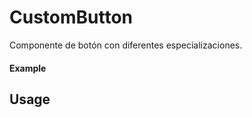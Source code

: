 
<Meta of={CustomButton} title="CustomButton" />

# CustomButton
Componente de botón con diferentes especializaciones.

#### Example
<Canvas of={CustomButton.Primary} />

## Usage
```ts
import { CustomButton } from 'milibreria';

function Example() {
    return (
        <CustomButton
            text="Button primary"
            txtcolor="black"
            bgcolor="red"
            disabled={false}
            size="small"
            onClick={() => alert("Button Primary")}
        />
    );
}

export default Example;